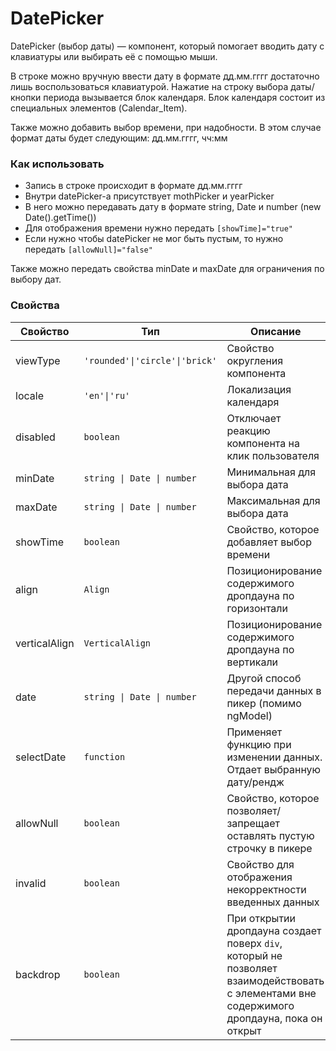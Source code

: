 
<Meta of={DatePickerStories} />

# DatePicker

DatePicker (выбор даты) — компонент, который помогает вводить дату с клавиатуры или выбирать её с помощью мыши.

В строке можно вручную ввести дату в формате дд.мм.гггг достаточно лишь воспользоваться клавиатурой. Нажатие на строку выбора даты/кнопки периода вызывается блок календаря. Блок календаря состоит из специальных элементов (Calendar_Item).

Также можно добавить выбор времени, при надобности. В этом случае формат даты будет следующим: дд.мм.гггг, чч:мм

### Как использовать

- Запись в строке происходит в формате дд.мм.гггг
- Внутри datePicker-a присутствует mothPicker и yearPicker
- В него можно передавать дату в формате string, Date и number (new Date().getTime())
- Для отображения времени нужно передать `[showTime]="true"`
- Если нужно чтобы datePicker не мог быть пустым, то нужно передать `[allowNull]="false"`

Также можно передать свойства minDate и maxDate для ограничения по выбору дат.

### Свойства

| Свойство      | Тип                            | Описание                                                                                                                                   |
| ------------- | ------------------------------ | ------------------------------------------------------------------------------------------------------------------------------------------ |
| viewType      | `'rounded'\|'circle'\|'brick'` | Свойство округления компонента                                                                                                             |
| locale        | `'en'\|'ru'`                   | Локализация календаря                                                                                                                      |
| disabled      | `boolean`                      | Отключает реакцию компонента на клик пользователя                                                                                          |
| minDate       | `string \| Date \| number`     | Минимальная для выбора дата                                                                                                                |
| maxDate       | `string \| Date \| number`     | Максимальная для выбора дата                                                                                                               |
| showTime      | `boolean`                      | Свойство, которое добавляет выбор времени                                                                                                  |
| align         | `Align`                        | Позиционирование содержимого дропдауна по горизонтали                                                                                      |
| verticalAlign | `VerticalAlign`                | Позиционирование содержимого дропдауна по вертикали                                                                                        |
| date          | `string \| Date \| number`     | Другой способ передачи данных в пикер (помимо ngModel)                                                                                     |
| selectDate    | `function`                     | Применяет функцию при изменении данных. Отдает выбранную дату/рендж                                                                        |
| allowNull     | `boolean`                      | Свойство, которое позволяет/запрещает оставлять пустую строчку в пикере                                                                    |
| invalid       | `boolean`                      | Свойство для отображения некорректности введенных данных                                                                                   |
| backdrop      | `boolean`                      | При открытии дропдауна создает поверх `div`, который не позволяет взаимодействовать с элементами вне содержимого дропдауна, пока он открыт |
